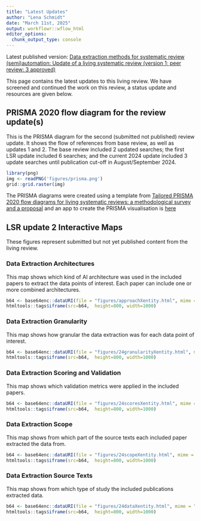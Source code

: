 ```yaml
---
title: "Latest Updates"
author: "Lena Schmidt"
date: "March 11st, 2025"
output: workflowr::wflow_html
editor_options:
  chunk_output_type: console
---
```


Latest published version: [ Data extraction methods for systematic review (semi)automation: Update of a living systematic review (version 1; peer review: 3 approved)](https://f1000research.com/articles/10-401)

This page contains the latest updates to this living review. We have screened and continued the work on this review, a status update and resources are given below.



## PRISMA 2020 flow diagram for the review update(s)

This is the PRISMA diagram for the second (submitted not published) review update. It shows the flow of references from base review, as well as updates 1 and 2.
The base review included 2 updated searches; the first LSR update included 6 searches; and the current 2024 update included 3 update searches until publication cut-off in August/September 2024.


```r
library(png)
img <- readPNG('figures/prisma.png')
grid::grid.raster(img)
```

The PRISMA diagrams were created using a template from [Tailored PRISMA 2020 flow diagrams for living systematic reviews: a methodological survey and a proposal](https://f1000research.com/articles/10-192/v3) and an app to create the PRISMA visualisation is [here](https://estech.shinyapps.io/livingprismaflow/)

## LSR update 2 Interactive Maps

These figures represent submitted but not yet published content from the living review.

### Data Extraction Architectures
This map shows which kind of AI architecture was used in the included papers to extract the data points of interest. Each paper can include one or more combined architectures.

```r
b64 <- base64enc::dataURI(file = "figures/approachXentity.html", mime = "text/html")
htmltools::tags$iframe(src=b64,  height=800, width=1000)
```

### Data Extraction Granularity
This map shows how granular the data extraction was for each data point of interest.

```r
b64 <- base64enc::dataURI(file = "figures/24granularityXentity.html", mime = "text/html")
htmltools::tags$iframe(src=b64,  height=800, width=1000)
```

### Data Extraction Scoring and Validation
This map shows which validation metrics were applied in the included papers.

```r
b64 <- base64enc::dataURI(file = "figures/24scoresXentity.html", mime = "text/html")
htmltools::tags$iframe(src=b64,  height=800, width=1000)
```

### Data Extraction Scope
This map shows from which part of the source texts each included paper extracted the data from.

```r
b64 <- base64enc::dataURI(file = "figures/24scopeXentity.html", mime = "text/html")
htmltools::tags$iframe(src=b64,  height=800, width=1000)
```

### Data Extraction Source Texts
This map shows from which type of study the included publications extracted data.

```r
b64 <- base64enc::dataURI(file = "figures/24dataXentity.html", mime = "text/html")
htmltools::tags$iframe(src=b64,  height=800, width=1000)
```


